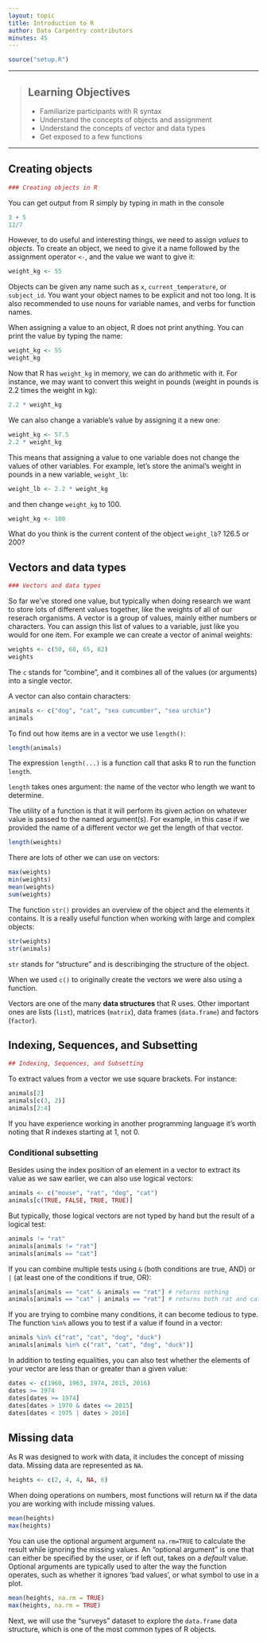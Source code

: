 ```yaml
---
layout: topic
title: Introduction to R
author: Data Carpentry contributors
minutes: 45
---
```



```r
source("setup.R")
```

------------

> ## Learning Objectives
>
> * Familiarize participants with R syntax
> * Understand the concepts of objects and assignment
> * Understand the concepts of vector and data types
> * Get exposed to a few functions

------------

## Creating objects

```r
### Creating objects in R

```

You can get output from R simply by typing in math in the console

```r
3 + 5
12/7
```

However, to do useful and interesting things, we need to assign _values_ to
_objects_. To create an object, we need to give it a name followed by the
assignment operator `<-`, and the value we want to give it:

```r
weight_kg <- 55
```

Objects can be given any name such as `x`, `current_temperature`, or
`subject_id`. You want your object names to be explicit and not too long. It is also recommended to use nouns for variable names, and verbs for function names.

When assigning a value to an object, R does not print anything. You can print
the value by typing the name:

```r
weight_kg <- 55
weight_kg
```

Now that R has `weight_kg` in memory, we can do arithmetic with it. For
instance, we may want to convert this weight in pounds (weight in pounds is 2.2
times the weight in kg):

```r
2.2 * weight_kg
```

We can also change a variable's value by assigning it a new one:

```r
weight_kg <- 57.5
2.2 * weight_kg
```

This means that assigning a value to one variable does not change the values of
other variables.  For example, let's store the animal's weight in pounds in a new
variable, `weight_lb`:

```r
weight_lb <- 2.2 * weight_kg
```

and then change `weight_kg` to 100.

```r
weight_kg <- 100
```

What do you think is the current content of the object `weight_lb`? 126.5 or 200?

## Vectors and data types

```r
### Vectors and data types
```

So far we've stored one value, but typically when doing research we want
to store lots of different values together, like the weights of all of our reserach
organisms. A vector is a group of values, mainly either numbers or
characters. You can assign this list of values to a variable, just like you
would for one item. For example we can create a vector of animal weights:

```r
weights <- c(50, 60, 65, 82)
weights
```

The `c` stands for "combine", and it combines all of the values (or arguments) into a single vector.

A vector can also contain characters:

```r
animals <- c("dog", "cat", "sea cumcumber", "sea urchin")
animals
```

To find out how items are in a vector we use `length()`:

```r
length(animals)
```

The expression `length(...)` is a function call that asks R to run the function `length`.

`length` takes ones argument: the name of the vector who length we want to determine.

The utility of a function is that it will perform its given action on whatever value is passed
to the named argument(s). For example, in this case if we provided the name of a different
vector we get the length of that vector.

```r
length(weights)
```

There are lots of other we can use on vectors:

```r
max(weights)
min(weights)
mean(weights)
sum(weights)
```

The function `str()` provides an overview of the object and the elements it
contains. It is a really useful function when working with large and complex
objects:

```r
str(weights)
str(animals)
```

`str` stands for "structure" and is describinging the structure of the object.

When we used `c()` to originally create the vectors we were also using a function.

Vectors are one of the many **data structures** that R uses. Other important
ones are lists (`list`), matrices (`matrix`), data frames (`data.frame`) and
factors (`factor`).



## Indexing, Sequences, and Subsetting

```r

## Indexing, Sequences, and Subsetting

```

To extract values from a vector we use square brackets. For instance:

```r
animals[2]
animals[c(3, 2)]
animals[2:4]
```

If you have experience working in another programming language it's worth noting
that R indexes starting at 1, not 0.

### Conditional subsetting

Besides using the index position of an element in a vector to extract its value
as we saw earlier, we can also use logical vectors:

```r
animals <- c("mouse", "rat", "dog", "cat")
animals[c(TRUE, FALSE, TRUE, TRUE)]
```

But typically, those logical vectors are not typed by hand but the result of a
logical test:

```r
animals != "rat"
animals[animals != "rat"]
animals[animals == "cat"]
```

If you can combine multiple tests using `&` (both conditions are true, AND) or `|`
(at least one of the conditions if true, OR):

```r
animals[animals == "cat" & animals == "rat"] # returns nothing
animals[animals == "cat" | animals == "rat"] # returns both rat and cat
```

If you are trying to combine many conditions, it can become tedious to type. The
function `%in%` allows you to test if a value if found in a vector:

```r
animals %in% c("rat", "cat", "dog", "duck")
animals[animals %in% c("rat", "cat", "dog", "duck")]
```

In addition to testing equalities, you can also test whether the elements of
your vector are less than or greater than a given value:

```r
dates <- c(1960, 1963, 1974, 2015, 2016)
dates >= 1974
dates[dates >= 1974]
dates[dates > 1970 & dates <= 2015]
dates[dates < 1975 | dates > 2016]
```

## Missing data

As R was designed to work with data, it includes the concept of missing data.
Missing data are represented as `NA`.

```r
heights <- c(2, 4, 4, NA, 6)
```

When doing operations on numbers, most functions will return `NA` if the data
you are working with include missing values.

```r
mean(heights)
max(heights)
```

You can use the optional argument argument `na.rm=TRUE` to calculate the result
while ignoring the missing values. An "optional argument" is one that can either
be specified by the user, or if left out, takes on a *default* value. Optional
arguments are typically used to alter the way the function operates, such as
whether it ignores 'bad values', or what symbol to use in a plot.

```r
mean(heights, na.rm = TRUE)
max(heights, na.rm = TRUE)
```

Next, we will use the "surveys" dataset to explore the `data.frame` data
structure, which is one of the most common types of R objects.
